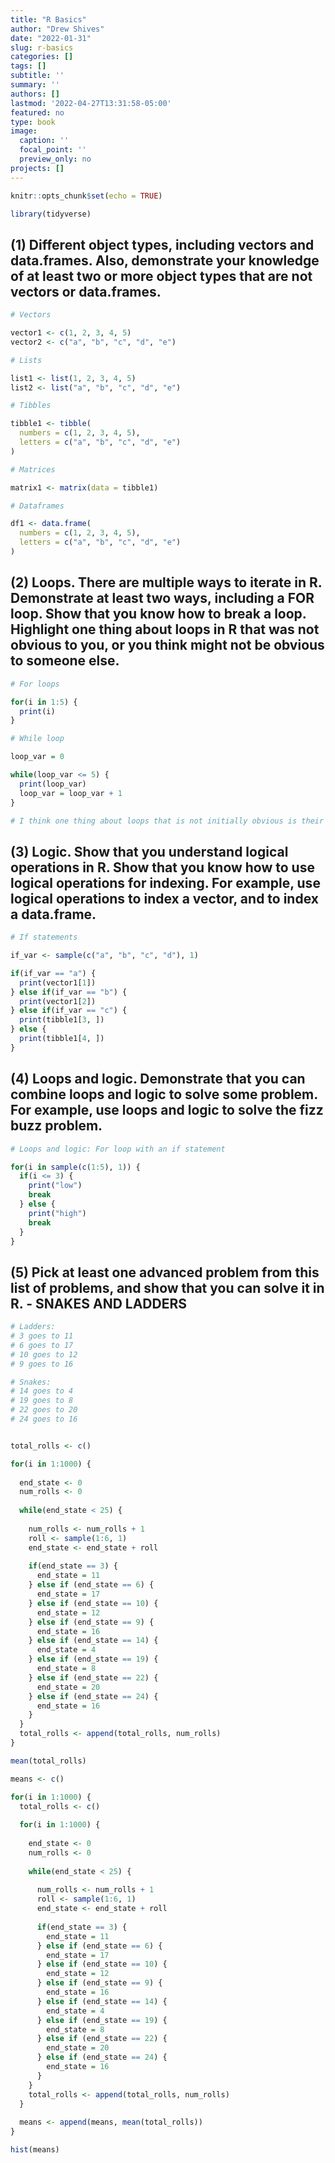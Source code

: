 ```yaml
---
title: "R Basics"
author: "Drew Shives"
date: "2022-01-31"
slug: r-basics
categories: []
tags: []
subtitle: ''
summary: ''
authors: []
lastmod: '2022-04-27T13:31:58-05:00'
featured: no
type: book
image:
  caption: ''
  focal_point: ''
  preview_only: no
projects: []
---
```


```r
knitr::opts_chunk$set(echo = TRUE)
```

```r
library(tidyverse)
```

## (1) Different object types, including vectors and data.frames. Also, demonstrate your knowledge of at least two or more object types that are not vectors or data.frames.

```r
# Vectors

vector1 <- c(1, 2, 3, 4, 5)
vector2 <- c("a", "b", "c", "d", "e")

# Lists

list1 <- list(1, 2, 3, 4, 5)
list2 <- list("a", "b", "c", "d", "e")

# Tibbles

tibble1 <- tibble(
  numbers = c(1, 2, 3, 4, 5),
  letters = c("a", "b", "c", "d", "e")
)

# Matrices

matrix1 <- matrix(data = tibble1)

# Dataframes

df1 <- data.frame(
  numbers = c(1, 2, 3, 4, 5),
  letters = c("a", "b", "c", "d", "e")
)
```

## (2) Loops. There are multiple ways to iterate in R. Demonstrate at least two ways, including a FOR loop. Show that you know how to break a loop. Highlight one thing about loops in R that was not obvious to you, or you think might not be obvious to someone else.

```r
# For loops

for(i in 1:5) {
  print(i)
}

# While loop

loop_var = 0

while(loop_var <= 5) {
  print(loop_var)
  loop_var = loop_var + 1
}

# I think one thing about loops that is not initially obvious is their utility. The ability to iterate over a variable (or two+ variables if using the foreach library) is incredibly useful when trying to create data, run a function multiple times, etc.

```

## (3) Logic. Show that you understand logical operations in R. Show that you know how to use logical operations for indexing. For example, use logical operations to index a vector, and to index a data.frame.

```r
# If statements

if_var <- sample(c("a", "b", "c", "d"), 1)

if(if_var == "a") {
  print(vector1[1])
} else if(if_var == "b") {
  print(vector1[2])
} else if(if_var == "c") {
  print(tibble1[3, ])
} else {
  print(tibble1[4, ])
}

```

## (4) Loops and logic. Demonstrate that you can combine loops and logic to solve some problem. For example, use loops and logic to solve the fizz buzz problem.

```r
# Loops and logic: For loop with an if statement

for(i in sample(c(1:5), 1)) {
  if(i <= 3) {
    print("low")
    break
  } else {
    print("high")
    break
  }
}
```

## (5) Pick at least one advanced problem from this list of problems, and show that you can solve it in R. - SNAKES AND LADDERS

```r
# Ladders:
# 3 goes to 11
# 6 goes to 17
# 10 goes to 12
# 9 goes to 16

# Snakes:
# 14 goes to 4
# 19 goes to 8
# 22 goes to 20
# 24 goes to 16


total_rolls <- c()

for(i in 1:1000) {
  
  end_state <- 0
  num_rolls <- 0
  
  while(end_state < 25) {
    
    num_rolls <- num_rolls + 1
    roll <- sample(1:6, 1)
    end_state <- end_state + roll
    
    if(end_state == 3) {
      end_state = 11
    } else if (end_state == 6) {
      end_state = 17
    } else if (end_state == 10) {
      end_state = 12
    } else if (end_state == 9) {
      end_state = 16
    } else if (end_state == 14) {
      end_state = 4
    } else if (end_state == 19) {
      end_state = 8
    } else if (end_state == 22) {
      end_state = 20
    } else if (end_state == 24) {
      end_state = 16
    }
  }
  total_rolls <- append(total_rolls, num_rolls)
}

mean(total_rolls)
```

```r
means <- c()

for(i in 1:1000) {
  total_rolls <- c()
  
  for(i in 1:1000) {
    
    end_state <- 0
    num_rolls <- 0
    
    while(end_state < 25) {
      
      num_rolls <- num_rolls + 1
      roll <- sample(1:6, 1)
      end_state <- end_state + roll
      
      if(end_state == 3) {
        end_state = 11
      } else if (end_state == 6) {
        end_state = 17
      } else if (end_state == 10) {
        end_state = 12
      } else if (end_state == 9) {
        end_state = 16
      } else if (end_state == 14) {
        end_state = 4
      } else if (end_state == 19) {
        end_state = 8
      } else if (end_state == 22) {
        end_state = 20
      } else if (end_state == 24) {
        end_state = 16
      }
    }
    total_rolls <- append(total_rolls, num_rolls)
  }
  
  means <- append(means, mean(total_rolls))
}

hist(means)

```













